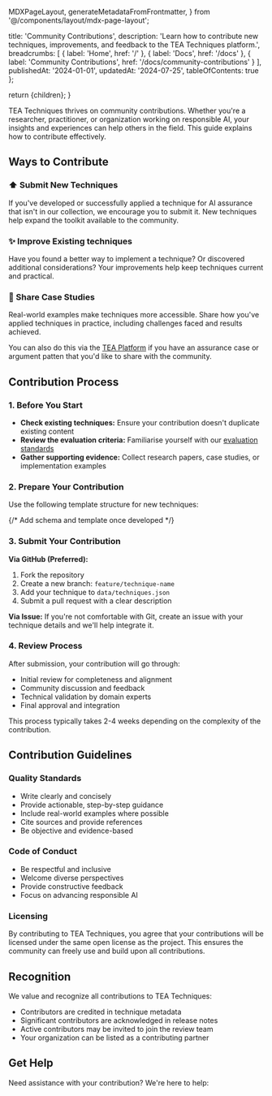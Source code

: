 MDXPageLayout,
generateMetadataFromFrontmatter,
} from '@/components/layout/mdx-page-layout';

  title: 'Community Contributions',
  description: 'Learn how to contribute new techniques, improvements, and feedback to the TEA Techniques platform.',
  breadcrumbs: [
    { label: 'Home', href: '/' },
    { label: 'Docs', href: '/docs' },
    { label: 'Community Contributions', href: '/docs/community-contributions' }
  ],
  publishedAt: '2024-01-01',
  updatedAt: '2024-07-25',
  tableOfContents: true
};


  return <MDXPageLayout frontmatter={frontmatter}>{children}</MDXPageLayout>;
}

TEA Techniques thrives on community contributions. Whether you're a researcher, practitioner, or
organization working on responsible AI, your insights and experiences can help others in the field.
This guide explains how to contribute effectively.

## Ways to Contribute

### ⬆️ Submit New Techniques

If you've developed or successfully applied a technique for AI assurance that isn't in our collection, we encourage you to submit it. New techniques help expand the toolkit available to the community.

### ✨ Improve Existing techniques

Have you found a better way to implement a technique? Or discovered additional considerations? Your improvements help keep techniques current and practical.

### 📄 Share Case Studies

Real-world examples make techniques more accessible. Share how you've applied techniques in practice, including challenges faced and results achieved.

You can also do this via the [TEA Platform](https://assuranceplatform.azurewebsites.net) if you have an assurance case or argument patten that you'd like to share with the community.

## Contribution Process

### 1. Before You Start

- **Check existing techniques:** Ensure your contribution doesn't duplicate existing content
- **Review the evaluation criteria:** Familiarise yourself with our
  [evaluation standards](/about/technique-evaluation)
- **Gather supporting evidence:** Collect research papers, case studies, or implementation examples

### 2. Prepare Your Contribution

Use the following template structure for new techniques:

{/* Add schema and template once developed */}

### 3. Submit Your Contribution

**Via GitHub (Preferred):**

1. Fork the repository
2. Create a new branch: `feature/technique-name`
3. Add your technique to `data/techniques.json`
4. Submit a pull request with a clear description

**Via Issue:** If you're not comfortable with Git, create an issue with your technique details and
we'll help integrate it.

### 4. Review Process

After submission, your contribution will go through:

- Initial review for completeness and alignment
- Community discussion and feedback
- Technical validation by domain experts
- Final approval and integration

This process typically takes 2-4 weeks depending on the complexity of the contribution.

## Contribution Guidelines

### Quality Standards

- Write clearly and concisely
- Provide actionable, step-by-step guidance
- Include real-world examples where possible
- Cite sources and provide references
- Be objective and evidence-based

### Code of Conduct

- Be respectful and inclusive
- Welcome diverse perspectives
- Provide constructive feedback
- Focus on advancing responsible AI

### Licensing

By contributing to TEA Techniques, you agree that your contributions will be licensed under the same
open license as the project. This ensures the community can freely use and build upon all
contributions.

## Recognition

We value and recognize all contributions to TEA Techniques:

- Contributors are credited in technique metadata
- Significant contributors are acknowledged in release notes
- Active contributors may be invited to join the review team
- Your organization can be listed as a contributing partner

## Get Help

Need assistance with your contribution? We're here to help:

<div className="grid grid-cols-1 gap-4 md:grid-cols-2">
  <LinkCard
    href="https://github.com/alan-turing-institute/AssurancePlatform/issues"
    title="GitHub Issues"
    description="Ask questions or report problems"
    icon={Github}
    external
  />
  <LinkCard
    href="https://github.com/alan-turing-institute/AssurancePlatform/discussions"
    title="Discussions"
    description="Join community conversations"
    icon={MessageSquare}
    external
  />
</div>

